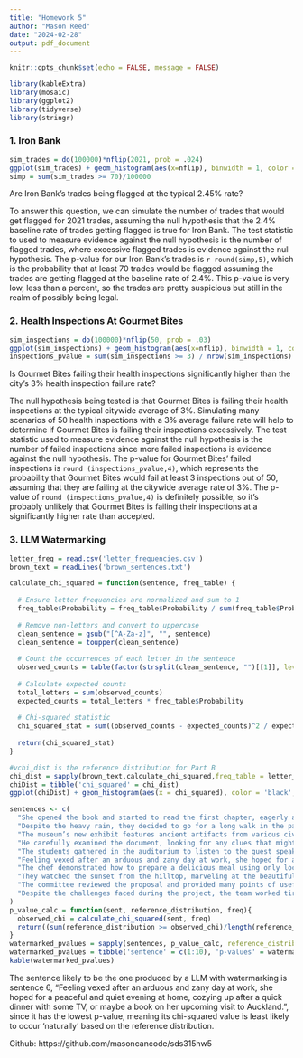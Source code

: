 ```yaml
---
title: "Homework 5"
author: "Mason Reed"
date: "2024-02-28"
output: pdf_document
---
```


```r
knitr::opts_chunk$set(echo = FALSE, message = FALSE)
```

```r
library(kableExtra)
library(mosaic)
library(ggplot2)
library(tidyverse)
library(stringr)
```

### 1. Iron Bank
```r
sim_trades = do(100000)*nflip(2021, prob = .024)
ggplot(sim_trades) + geom_histogram(aes(x=nflip), binwidth = 1, color = 'black', fill = 'violet') + labs(title = 'Simulated Flagged Trades Out Of 2021 Legal Trades', x = 'Flagged Trades', y = 'Occurances')
simp = sum(sim_trades >= 70)/100000
```

Are Iron Bank's trades being flagged at the typical 2.45% rate?

To answer this question, we can simulate the number of trades that would get flagged for 2021 trades, assuming the null hypothesis that the 2.4% baseline rate of trades getting flagged is true for Iron Bank. The test statistic to used to measure evidence against the null hypothesis is the number of flagged trades, where excessive flagged trades is evidence against the null hypothesis. The p-value for our Iron Bank's trades is `r round(simp,5)`, which is the probability that at least 70 trades would be flagged assuming the trades are getting flagged at the baseline rate of 2.4%. This p-value is very low, less than a percent, so the trades are pretty suspicious but still in the realm of possibly being legal.

### 2. Health Inspections At Gourmet Bites
```r
sim_inspections = do(100000)*nflip(50, prob = .03)
ggplot(sim_inspections) + geom_histogram(aes(x=nflip), binwidth = 1, color = 'black',fill = 'orange') + labs(title = "Simulated Failed Health Inspections", x = 'Number Of Failed Inspections Out Of 50', y = 'Number Of Simulations')
inspections_pvalue = sum(sim_inspections >= 3) / nrow(sim_inspections)

```

Is Gourmet Bites failing their health inspections significantly higher than the city's 3% health inspection failure rate?

The null hypothesis being tested is that Gourmet Bites is failing their health inspections at the typical citywide average of 3%. Simulating many scenarios of 50 health inspections with a 3% average failure rate will help to determine if Gourmet Bites is failing their inspections excessively. The test statistic used to measure evidence against the null hypothesis is the number of failed inspections since more failed inspections is evidence against the null hypothesis. The p-value for Gourmet Bites' failed inspections is `round (inspections_pvalue,4)`, which represents the probability that Gourmet Bites would fail at least 3 inspections out of 50, assuming that they are failing at the citywide average rate of 3%. The p-value of `round (inspections_pvalue,4)` is definitely possible, so it's probably unlikely that Gourmet Bites is failing their inspections at a significantly higher rate than accepted.


### 3. LLM Watermarking
```r
letter_freq = read.csv('letter_frequencies.csv')
brown_text = readLines('brown_sentences.txt')

calculate_chi_squared = function(sentence, freq_table) {
  
  # Ensure letter frequencies are normalized and sum to 1
  freq_table$Probability = freq_table$Probability / sum(freq_table$Probability)
  
  # Remove non-letters and convert to uppercase
  clean_sentence = gsub("[^A-Za-z]", "", sentence)
  clean_sentence = toupper(clean_sentence)
  
  # Count the occurrences of each letter in the sentence
  observed_counts = table(factor(strsplit(clean_sentence, "")[[1]], levels = freq_table$Letter))
  
  # Calculate expected counts
  total_letters = sum(observed_counts)
  expected_counts = total_letters * freq_table$Probability
  
  # Chi-squared statistic
  chi_squared_stat = sum((observed_counts - expected_counts)^2 / expected_counts)
  
  return(chi_squared_stat)
}

#vchi_dist is the reference distribution for Part B
chi_dist = sapply(brown_text,calculate_chi_squared,freq_table = letter_freq)
chiDist = tibble('chi_squared' = chi_dist)
ggplot(chiDist) + geom_histogram(aes(x = chi_squared), color = 'black', fill = 'turquoise') + labs(title = 'Typical Chi-Squared Distribution Based On Brown Corpus', x = 'Chi-Squared Value', y='Frequency')

sentences <- c(
  "She opened the book and started to read the first chapter, eagerly anticipating what might come next.",
  "Despite the heavy rain, they decided to go for a long walk in the park, crossing the main avenue by the fountain in the center.",
  "The museum’s new exhibit features ancient artifacts from various civilizations around the world.",
  "He carefully examined the document, looking for any clues that might help solve the mystery.",
  "The students gathered in the auditorium to listen to the guest speaker’s inspiring lecture.",
  "Feeling vexed after an arduous and zany day at work, she hoped for a peaceful and quiet evening at home, cozying up after a quick dinner with some TV, or maybe a book on her upcoming visit to Auckland.",
  "The chef demonstrated how to prepare a delicious meal using only locally sourced ingredients, focusing mainly on some excellent dinner recipes from Spain.",
  "They watched the sunset from the hilltop, marveling at the beautiful array of colors in the sky.",
  "The committee reviewed the proposal and provided many points of useful feedback to improve the project’s effectiveness.",
  "Despite the challenges faced during the project, the team worked tirelessly to ensure its successful completion, resulting in a product that exceeded everyone’s expectations."
)
p_value_calc = function(sent, reference_distribution, freq){
  observed_chi = calculate_chi_squared(sent, freq)
  return((sum(reference_distribution >= observed_chi)/length(reference_distribution)))
}
watermarked_pvalues = sapply(sentences, p_value_calc, reference_distribution = chi_dist, freq = letter_freq)
watermarked_pvalues = tibble('sentence' = c(1:10), 'p-values' = watermarked_pvalues)
kable(watermarked_pvalues)
```


The sentence likely to be the one produced by a LLM with watermarking is sentence 6, "Feeling vexed after an arduous and zany day at work, she hoped for a peaceful and quiet evening at home, cozying up after a quick dinner with some TV, or maybe a book on her upcoming visit to Auckland.", since it has the lowest p-value, meaning its chi-squared value is least likely to occur 'naturally' based on the reference distribution.

Github: https://github.com/masoncancode/sds315hw5
